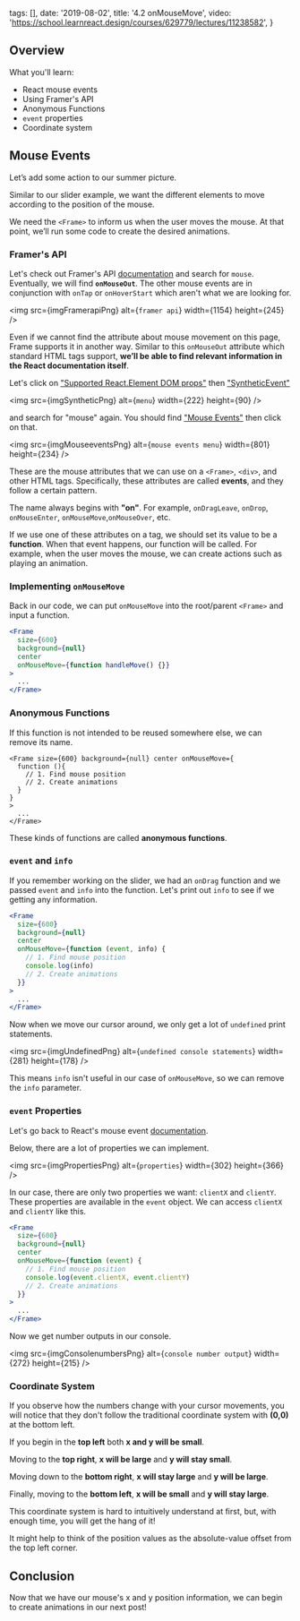 
  tags: [],
  date: '2019-08-02',
  title: '4.2 onMouseMove',
  video: 'https://school.learnreact.design/courses/629779/lectures/11238582',
}


## Overview

What you'll learn:

- React mouse events
- Using Framer's API
- Anonymous Functions
- `event` properties
- Coordinate system

<CourseVideoLink to={props.pageContext.frontmatter.video} />

## Mouse Events

Let’s add some action to our summer picture.

Similar to our slider example, we want the different elements to move according to the position of the mouse.

We need the `<Frame>` to inform us when the user moves the mouse. At that point, we’ll run some code to create the desired animations.

### Framer's API

Let's check out Framer's API [documentation](https://www.framer.com/api/frame/) and search for `mouse`. Eventually, we will find **`onMouseOut`**. The other mouse events are in conjunction with `onTap` or `onHoverStart` which aren't what we are looking for.

<img src={imgFramerapiPng} alt={`framer api`} width={1154} height={245} />

Even if we cannot find the attribute about mouse movement on this page, Frame supports it in another way. Similar to this `onMouseOut` attribute which standard HTML tags support, **we’ll be able to find relevant information in the React documentation itself**.

Let's click on ["Supported React.Element DOM props"](https://reactjs.org/docs/dom-elements.html#all-supported-html-attributes) then ["SyntheticEvent"](https://reactjs.org/docs/events.html)

<img src={imgSyntheticPng} alt={`menu`} width={222} height={90} />

and search for "mouse" again. You should find ["Mouse Events"](https://reactjs.org/docs/events.html#mouse-events) then click on that.

<img
  src={imgMouseeventsPng}
  alt={`mouse events menu`}
  width={801}
  height={234}
/>

These are the mouse attributes that we can use on a `<Frame>`, `<div>`, and other HTML tags. Specifically, these attributes are called **events**, and they follow a certain pattern.

The name always begins with **"on"**. For example, `onDragLeave`, `onDrop`, `onMouseEnter`, `onMouseMove`,`onMouseOver`, etc.

If we use one of these attributes on a tag, we should set its value to be a **function**. When that event happens, our function will be called. For example, when the user moves the mouse, we can create actions such as playing an animation.

### Implementing `onMouseMove`

Back in our code, we can put `onMouseMove` into the root/parent `<Frame>` and input a function.

```jsx
<Frame
  size={600}
  background={null}
  center
  onMouseMove={function handleMove() {}}
>
  ...
</Frame>
```

### Anonymous Functions

If this function is not intended to be reused somewhere else, we can remove its name.

```jsx{2}
<Frame size={600} background={null} center onMouseMove={
  function (){
    // 1. Find mouse position
    // 2. Create animations
  }
}
>
  ...
</Frame>
```

These kinds of functions are called **anonymous functions**.

### `event` and `info`

If you remember working on the slider, we had an `onDrag` function and we passed `event` and `info` into the function. Let's print out `info` to see if we getting any information.

```jsx
<Frame
  size={600}
  background={null}
  center
  onMouseMove={function (event, info) {
    // 1. Find mouse position
    console.log(info)
    // 2. Create animations
  }}
>
  ...
</Frame>
```

Now when we move our cursor around, we only get a lot of `undefined` print statements.

<img
  src={imgUndefinedPng}
  alt={`undefined console statements`}
  width={281}
  height={178}
/>

This means `info` isn't useful in our case of `onMouseMove`, so we can remove the `info` parameter.

### `event` Properties

Let's go back to React's mouse event [documentation](https://reactjs.org/docs/events.html#mouse-events).

Below, there are a lot of properties we can implement.

<img src={imgPropertiesPng} alt={`properties`} width={302} height={366} />

In our case, there are only two properties we want: `clientX` and `clientY`. These properties are available in the `event` object. We can access `clientX` and `clientY` like this.

```jsx
<Frame
  size={600}
  background={null}
  center
  onMouseMove={function (event) {
    // 1. Find mouse position
    console.log(event.clientX, event.clientY)
    // 2. Create animations
  }}
>
  ...
</Frame>
```

Now we get number outputs in our console.

<img
  src={imgConsolenumbersPng}
  alt={`console number output`}
  width={272}
  height={215}
/>

### Coordinate System

If you observe how the numbers change with your cursor movements, you will notice that they don't follow the traditional coordinate system with **(0,0)** at the bottom left.

If you begin in the **top left** both **x and y will be small**.

Moving to the **top right**, **x will be large** and **y will stay small**.

Moving down to the **bottom right**, **x will stay large** and **y will be large**.

Finally, moving to the **bottom left**, **x will be small** and **y will stay large**.

This coordinate system is hard to intuitively understand at first, but, with enough time, you will get the hang of it!

It might help to think of the position values as the absolute-value offset from the top left corner.

## Conclusion

Now that we have our mouse's x and y position information, we can begin to create animations in our next post!
